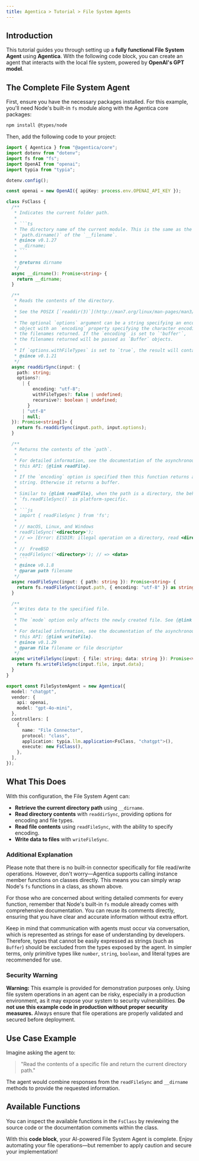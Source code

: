 ```yaml
---
title: Agentica > Tutorial > File System Agents  
---
```


## Introduction

This tutorial guides you through setting up a **fully functional File System Agent** using **Agentica**. With the following code block, you can create an agent that interacts with the local file system, powered by **OpenAI's GPT model**.

## The Complete File System Agent

First, ensure you have the necessary packages installed. For this example, you'll need Node's built-in `fs` module along with the Agentica core packages:

```bash
npm install @types/node
```

Then, add the following code to your project:

```typescript
import { Agentica } from "@agentica/core";
import dotenv from "dotenv";
import fs from "fs";
import OpenAI from "openai";
import typia from "typia";

dotenv.config();

const openai = new OpenAI({ apiKey: process.env.OPENAI_API_KEY });

class FsClass {
  /**
   * Indicates the current folder path.
   *
   * ```ts
   * The directory name of the current module. This is the same as the
   * `path.dirname()` of the `__filename`.
   * @since v0.1.27
   * __dirname;
   * ```
   *
   * @returns dirname
   */
  async __dirname(): Promise<string> {
    return __dirname;
  }

  /**
   * Reads the contents of the directory.
   *
   * See the POSIX [`readdir(3)`](http://man7.org/linux/man-pages/man3/readdir.3.html) documentation for more details.
   *
   * The optional `options` argument can be a string specifying an encoding, or an
   * object with an `encoding` property specifying the character encoding to use for
   * the filenames returned. If the `encoding` is set to `'buffer'`,
   * the filenames returned will be passed as `Buffer` objects.
   *
   * If `options.withFileTypes` is set to `true`, the result will contain `fs.Dirent` objects.
   * @since v0.1.21
   */
  async readdirSync(input: {
    path: string;
    options?:
      | {
          encoding: "utf-8";
          withFileTypes?: false | undefined;
          recursive?: boolean | undefined;
        }
      | "utf-8"
      | null;
  }): Promise<string[]> {
    return fs.readdirSync(input.path, input.options);
  }

  /**
   * Returns the contents of the `path`.
   *
   * For detailed information, see the documentation of the asynchronous version of
   * this API: {@link readFile}.
   *
   * If the `encoding` option is specified then this function returns a
   * string. Otherwise it returns a buffer.
   *
   * Similar to {@link readFile}, when the path is a directory, the behavior of
   * `fs.readFileSync()` is platform-specific.
   *
   * ```js
   * import { readFileSync } from 'fs';
   *
   * // macOS, Linux, and Windows
   * readFileSync('<directory>');
   * // => [Error: EISDIR: illegal operation on a directory, read <directory>]
   *
   * //  FreeBSD
   * readFileSync('<directory>'); // => <data>
   * ```
   * @since v0.1.8
   * @param path filename
   */
  async readFileSync(input: { path: string }): Promise<string> {
    return fs.readFileSync(input.path, { encoding: "utf-8" }) as string;
  }

  /**
   * Writes data to the specified file.
   *
   * The `mode` option only affects the newly created file. See {@link open} for more details.
   *
   * For detailed information, see the documentation of the asynchronous version of
   * this API: {@link writeFile}.
   * @since v0.1.29
   * @param file filename or file descriptor
   */
  async writeFileSync(input: { file: string; data: string }): Promise<void> {
    return fs.writeFileSync(input.file, input.data);
  }
}

export const FileSystemAgent = new Agentica({
  model: "chatgpt",
  vendor: {
    api: openai,
    model: "gpt-4o-mini",
  },
  controllers: [
    {
      name: "File Connector",
      protocol: "class",
      application: typia.llm.application<FsClass, "chatgpt">(),
      execute: new FsClass(),
    },
  ],
});
```

## What This Does

With this configuration, the File System Agent can:

- **Retrieve the current directory path** using `__dirname`.
- **Read directory contents** with `readdirSync`, providing options for encoding and file types.
- **Read file contents** using `readFileSync`, with the ability to specify encoding.
- **Write data to files** with `writeFileSync`.

### Additional Explanation

Please note that there is no built-in connector specifically for file read/write operations. However, don't worry—Agentica supports calling instance member functions on classes directly. This means you can simply wrap Node's `fs` functions in a class, as shown above.

For those who are concerned about writing detailed comments for every function, remember that Node's built-in `fs` module already comes with comprehensive documentation. You can reuse its comments directly, ensuring that you have clear and accurate information without extra effort.

Keep in mind that communication with agents must occur via conversation, which is represented as strings for ease of understanding by developers. Therefore, types that cannot be easily expressed as strings (such as `Buffer`) should be excluded from the types exposed by the agent. In simpler terms, only primitive types like `number`, `string`, `boolean`, and literal types are recommended for use.

### Security Warning

**Warning:** This example is provided for demonstration purposes only. Using file system operations in an agent can be risky, especially in a production environment, as it may expose your system to security vulnerabilities. **Do not use this example code in production without proper security measures.** Always ensure that file operations are properly validated and secured before deployment.

## Use Case Example

Imagine asking the agent to:

> "Read the contents of a specific file and return the current directory path."

The agent would combine responses from the `readFileSync` and `__dirname` methods to provide the requested information.

## Available Functions

You can inspect the available functions in the `FsClass` by reviewing the source code or the documentation comments within the class.

With this **code block**, your AI-powered File System Agent is complete. Enjoy automating your file operations—but remember to apply caution and secure your implementation!